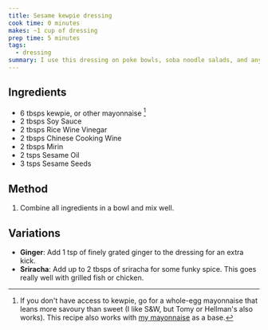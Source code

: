```yaml
---
title: Sesame kewpie dressing
cook time: 0 minutes
makes: ~1 cup of dressing
prep time: 5 minutes
tags:
  - dressing
summary: I use this dressing on poke bowls, soba noodle salads, and anything that needs a fresh, japanese-style kick.
---
```


## Ingredients

- 6 tbsps kewpie, or other mayonnaise [^kewpie-sub]
- 2 tbsps Soy Sauce
- 2 tbsps Rice Wine Vinegar
- 2 tbsps Chinese Cooking Wine
- 2 tbsps Mirin
- 2 tsps Sesame Oil
- 3 tsps Sesame Seeds

## Method

1. Combine all ingredients in a bowl and mix well.

## Variations

- **Ginger**: Add 1 tsp of finely grated ginger to the dressing for an extra kick.
- **Sriracha**: Add up to 2 tbsps of sriracha for some funky spice. This goes really well with grilled fish or chicken.

[^kewpie-sub]: If you don't have access to kewpie, go for a whole-egg mayonnaise that leans more savoury than sweet (I like S&W, but Tomy or Hellman's also works). This recipe also works with [my mayonnaise](/recipes/mayonnaise) as a base.
